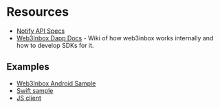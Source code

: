 # Resources

- [Notify API Specs](https://specs.walletconnect.com/2.0/specs/clients/notify/)
- [Web3Inbox Dapp Docs](https://github.com/WalletConnect/web3inbox/wiki) - Wiki of how web3inbox works internally and how to develop SDKs for it.

## Examples

- [Web3Inbox Android Sample](https://github.com/WalletConnect/WalletConnectKotlinV2/tree/develop/sample/inbox)
- [Swift sample](https://github.com/WalletConnect/WalletConnectSwiftV2)
- [JS client](https://github.com/WalletConnect/notify-client-js)
